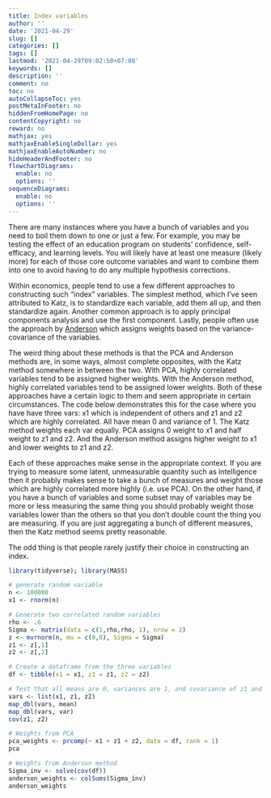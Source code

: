 ---
title: Index variables
author: ''
date: '2021-04-29'
slug: []
categories: []
tags: []
lastmod: '2021-04-29T09:02:50+07:00'
keywords: []
description: ''
comment: no
toc: no
autoCollapseToc: yes
postMetaInFooter: no
hiddenFromHomePage: no
contentCopyright: no
reward: no
mathjax: yes
mathjaxEnableSingleDollar: yes
mathjaxEnableAutoNumber: no
hideHeaderAndFooter: no
flowchartDiagrams:
  enable: no
  options: ''
sequenceDiagrams:
  enable: no
  options: ''
---

There are many instances where you have a bunch of variables and you need to boil them down to one or just a few. For example, you may be testing the effect of an education program on students' confidence, self-efficacy, and learning levels. You will likely have at least one measure (likely more) for each of those core outcome variables and want to combine them into one to avoid having to do any multiple hypothesis corrections. 

Within economics, people tend to use a few different approaches to constructing such "index" variables. The simplest method, which I've seen attributed to Katz, is to standardize each variable, add them all up, and then standardize again. Another common approach is to apply principal components analysis and use the first component. Lastly, people often use the approach by [Anderson](https://www.tandfonline.com/doi/abs/10.1198/016214508000000841) which assigns weights based on the variance-covariance of the variables.

The weird thing about these methods is that the PCA and Anderson methods are, in some ways, almost complete opposites, with the Katz method somewhere in between the two. With PCA, highly correlated variables tend to be assigned higher weights. With the Anderson method, highly correlated variables tend to be assigned lower weights. Both of these approaches have a certain logic to them and seem appropriate in certain circumstances. The code below demonstrates this for the case where you have have three vars: x1 which is independent of others and z1 and z2 which are highly correlated. All have mean 0 and variance of 1. The Katz method weights each var equally. PCA assigns 0 weight to x1 and half weight to z1 and z2. And the Anderson method assigns higher weight to x1 and lower weights to z1 and z2.

Each of these approaches make sense in the appropriate context. If you are trying to measure some latent, unmeasurable quantity such as intelligence then it probably makes sense to take a bunch of measures and weight those which are highly correlated more highly (i.e. use PCA). On the other hand, if you have a bunch of variables and some subset may of variables may be more or less measuring the same thing you should probably weight those variables lower than the others so that you don't double count the thing you are measuring. If you are just aggregating a bunch of different measures, then the Katz method seems pretty reasonable. 

The odd thing is that people rarely justify their choice in constructing an index. 


```{r}
library(tidyverse); library(MASS)

# generate random variable
n <- 100000
x1 <- rnorm(n)

# Generate two correlated random variables
rho <- .6
Sigma <- matrix(data = c(1,rho,rho, 1), nrow = 2)
z <- mvrnorm(n, mu = c(0,0), Sigma = Sigma)
z1 <- z[,1]
z2 <- z[,2]

# Create a dataframe from the three variables
df <- tibble(x1 = x1, z1 = z1, z2 = z2)

# Test that all means are 0, variances are 1, and covariance of z1 and z2 is roughly equal to rho
vars <- list(x1, z1, z2)
map_dbl(vars, mean)
map_dbl(vars, var)
cov(z1, z2)

# Weights from PCA
pca_weights <- prcomp(~ x1 + z1 + z2, data = df, rank = 1)
pca

# Weights from Anderson method
Sigma_inv <- solve(cov(df))
anderson_weights <- colSums(Sigma_inv)
anderson_weights
```


